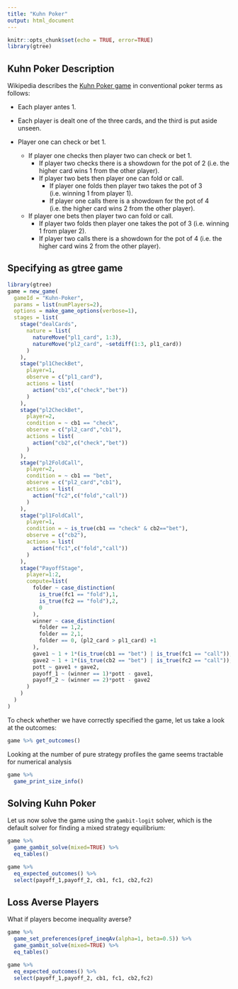 ```yaml
---
title: "Kuhn Poker"
output: html_document
---
```


```r
knitr::opts_chunk$set(echo = TRUE, error=TRUE)
library(gtree)
```

## Kuhn Poker Description

Wikipedia describes the [Kuhn Poker game](https://en.wikipedia.org/wiki/Kuhn_poker) in conventional poker terms as follows:

+ Each player antes 1.

+ Each player is dealt one of the three cards, and the third is put aside unseen.

+ Player one can check or bet 1.
  + If player one checks then player two can check or bet 1.
    + If player two checks there is a showdown for the pot of 2 (i.e. the higher card wins 1 from the other player).
    + If player two bets then player one can fold or call.
      + If player one folds then player two takes the pot of 3 (i.e. winning 1 from player 1).
      + If player one calls there is a showdown for the pot of 4 (i.e. the higher card wins 2 from the other player).
  + If player one bets then player two can fold or call.
    + If player two folds then player one takes the pot of 3 (i.e. winning 1 from player 2).
    + If player two calls there is a showdown for the pot of 4 (i.e. the higher card wins 2 from the other player).

## Specifying as gtree game

```r
library(gtree)
game = new_game(
  gameId = "Kuhn-Poker",
  params = list(numPlayers=2),
  options = make_game_options(verbose=1),
  stages = list(
    stage("dealCards",
      nature = list(
        natureMove("pl1_card", 1:3),
        natureMove("pl2_card", ~setdiff(1:3, pl1_card))
      )
    ),
    stage("pl1CheckBet",
      player=1,
      observe = c("pl1_card"),
      actions = list(
        action("cb1",c("check","bet"))
      )
    ),
    stage("pl2CheckBet",
      player=2,
      condition = ~ cb1 == "check",
      observe = c("pl2_card","cb1"),
      actions = list(
        action("cb2",c("check","bet"))
      )
    ),
    stage("pl2FoldCall",
      player=2,
      condition = ~ cb1 == "bet",
      observe = c("pl2_card","cb1"),
      actions = list(
        action("fc2",c("fold","call"))
      )
    ),
    stage("pl1FoldCall",
      player=1,
      condition = ~ is_true(cb1 == "check" & cb2=="bet"),
      observe = c("cb2"),
      actions = list(
        action("fc1",c("fold","call"))
      )
    ),
    stage("PayoffStage",
      player=1:2,
      compute=list(
        folder ~ case_distinction(
          is_true(fc1 == "fold"),1,
          is_true(fc2 == "fold"),2,
          0
        ),
        winner ~ case_distinction(
          folder == 1,2,
          folder == 2,1,
          folder == 0, (pl2_card > pl1_card) +1
        ),
        gave1 ~ 1 + 1*(is_true(cb1 == "bet") | is_true(fc1 == "call")),
        gave2 ~ 1 + 1*(is_true(cb2 == "bet") | is_true(fc2 == "call")),
        pott ~ gave1 + gave2,
        payoff_1 ~ (winner == 1)*pott - gave1,
        payoff_2 ~ (winner == 2)*pott - gave2
      )
    )
  )
) 
```

To check whether we have correctly specified the game, let us take a look at the outcomes:
```r
game %>% get_outcomes()
```

Looking at the number of pure strategy profiles the game seems tractable for numerical analysis
```r
game %>%
  game_print_size_info()
```


## Solving Kuhn Poker

Let us now solve the game using the `gambit-logit` solver, which is the default solver for finding a mixed strategy equilibrium:
```r
game %>%
  game_gambit_solve(mixed=TRUE) %>%
  eq_tables()
```

```r
game %>% 
  eq_expected_outcomes() %>% 
  select(payoff_1,payoff_2, cb1, fc1, cb2,fc2)
```

## Loss Averse Players
What if players become inequality averse?
```r
game %>%
  game_set_preferences(pref_ineqAv(alpha=1, beta=0.5)) %>%
  game_gambit_solve(mixed=TRUE) %>%
  eq_tables()

game %>% 
  eq_expected_outcomes() %>% 
  select(payoff_1,payoff_2, cb1, fc1, cb2,fc2)
```

